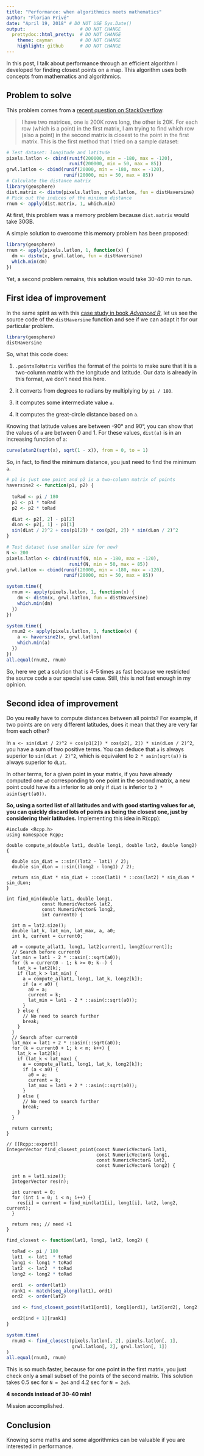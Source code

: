 ```yaml
---
title: "Performance: when algorithmics meets mathematics"
author: "Florian Privé"
date: "April 19, 2018" # DO NOT USE Sys.Date()
output:                    # DO NOT CHANGE
  prettydoc::html_pretty:  # DO NOT CHANGE
    theme: cayman          # DO NOT CHANGE
    highlight: github      # DO NOT CHANGE
---
```


In this post, I talk about performance through an efficient algorithm I developed for finding closest points on a map. This algorithm uses both concepts from mathematics and algorithmics.

## Problem to solve

This problem comes from a [recent question on StackOverflow](https://stackoverflow.com/q/49863185/6103040).

>  I have two matrices, one is 200K rows long, the other is 20K. For each row (which is a point) in the first matrix, I am trying to find which row (also a point) in the second matrix is closest to the point in the first matrix. This is the first method that I tried on a sample dataset: 
```r
# Test dataset: longitude and latitude
pixels.latlon <- cbind(runif(200000, min = -180, max = -120),
                       runif(200000, min = 50, max = 85))
grwl.latlon <- cbind(runif(20000, min = -180, max = -120),
                     runif(20000, min = 50, max = 85))
# Calculate the distance matrix
library(geosphere)
dist.matrix <- distm(pixels.latlon, grwl.latlon, fun = distHaversine)
# Pick out the indices of the minimum distance
rnum <- apply(dist.matrix, 1, which.min)
```

At first, this problem was a memory problem because `dist.matrix` would take 30GB.

A simple solution to overcome this memory problem has been proposed:
```r
library(geosphere)
rnum <- apply(pixels.latlon, 1, function(x) {
  dm <- distm(x, grwl.latlon, fun = distHaversine)
  which.min(dm)
})
```

Yet, a second problem remains, this solution would take 30-40 min to run. 

## First idea of improvement

In the same spirit as with this [case study in book *Advanced R*](https://adv-r.hadley.nz/profiling.html#t-test), let us see the source code of the `distHaversine` function and see if we can adapt it for our particular problem.

```r
library(geosphere)
distHaversine
```

So, what this code does:

1. `.pointsToMatrix` verifies the format of the points to make sure that it is a two-column matrix with the longitude and latitude. Our data is already in this format, we don't need this here.

2. it converts from degrees to radians by multiplying by ` pi / 180`.

3. it computes some intermediate value `a`.

4. it computes the great-circle distance based on `a`.

Knowing that latitude values are between -90° and 90°, you can show that the values of `a` are between 0 and 1. For these values, `dist(a)` is in an increasing function of `a`:

```r
curve(atan2(sqrt(x), sqrt(1 - x)), from = 0, to = 1)
```

So, in fact, to find the minimum distance, you just need to find the minimum `a`.

```r
# p1 is just one point and p2 is a two-column matrix of points
haversine2 <- function(p1, p2) {
  
  toRad <- pi / 180
  p1 <- p1 * toRad
  p2 <- p2 * toRad

  dLat <- p2[, 2] - p1[2]
  dLon <- p2[, 1] - p1[1]
  sin(dLat / 2)^2 + cos(p1[2]) * cos(p2[, 2]) * sin(dLon / 2)^2
}
```

```r
# Test dataset (use smaller size for now)
N <- 200
pixels.latlon <- cbind(runif(N, min = -180, max = -120),
                       runif(N, min = 50, max = 85))
grwl.latlon <- cbind(runif(20000, min = -180, max = -120),
                     runif(20000, min = 50, max = 85))

system.time({
  rnum <- apply(pixels.latlon, 1, function(x) {
    dm <- distm(x, grwl.latlon, fun = distHaversine)
    which.min(dm)
  })
})

system.time({
  rnum2 <- apply(pixels.latlon, 1, function(x) {
    a <- haversine2(x, grwl.latlon)
    which.min(a)
  })
})
all.equal(rnum2, rnum)
```

So, here we get a solution that is 4-5 times as fast because we restricted the source code a our special use case.
Still, this is not fast enough in my opinion.

## Second idea of improvement

Do you really have to compute distances between all points? For example, if two points are on very different latitudes, does it mean that they are very far from each other?

In `a <- sin(dLat / 2)^2 + cos(p1[2]) * cos(p2[, 2]) * sin(dLon / 2)^2`, you have a sum of two positive terms. You can deduce that `a` is always superior to `sin(dLat / 2)^2`, which is equivalent to  `2 * asin(sqrt(a))` is always superior to `dLat`.

In other terms, for a given point in your matrix, if you have already computed one `a0` corresponding to one point in the second matrix, a new point could have its `a` inferior to `a0` only if `dLat` is inferior to `2 * asin(sqrt(a0))`.

**So, using a sorted list of all latitudes and with good starting values for `a0`, you can quickly discard lots of points as being the closest one, just by considering their latitudes.**
Implementing this idea in R(cpp):

```Rcpp
#include <Rcpp.h>
using namespace Rcpp;

double compute_a(double lat1, double long1, double lat2, double long2) {

  double sin_dLat = ::sin((lat2 - lat1) / 2);
  double sin_dLon = ::sin((long2 - long1) / 2);

  return sin_dLat * sin_dLat + ::cos(lat1) * ::cos(lat2) * sin_dLon * sin_dLon;
}

int find_min(double lat1, double long1,
             const NumericVector& lat2,
             const NumericVector& long2,
             int current0) {

  int m = lat2.size();
  double lat_k, lat_min, lat_max, a, a0;
  int k, current = current0;

  a0 = compute_a(lat1, long1, lat2[current], long2[current]);
  // Search before current0
  lat_min = lat1 - 2 * ::asin(::sqrt(a0));
  for (k = current0 - 1; k >= 0; k--) {
    lat_k = lat2[k];
    if (lat_k > lat_min) {
      a = compute_a(lat1, long1, lat_k, long2[k]);
      if (a < a0) {
        a0 = a;
        current = k;
        lat_min = lat1 - 2 * ::asin(::sqrt(a0));
      }
    } else {
      // No need to search further
      break;
    }
  }
  // Search after current0
  lat_max = lat1 + 2 * ::asin(::sqrt(a0));
  for (k = current0 + 1; k < m; k++) {
    lat_k = lat2[k];
    if (lat_k < lat_max) {
      a = compute_a(lat1, long1, lat_k, long2[k]);
      if (a < a0) {
        a0 = a;
        current = k;
        lat_max = lat1 + 2 * ::asin(::sqrt(a0));
      }
    } else {
      // No need to search further
      break;
    }
  }

  return current;
} 

// [[Rcpp::export]]
IntegerVector find_closest_point(const NumericVector& lat1,
                                 const NumericVector& long1,
                                 const NumericVector& lat2,
                                 const NumericVector& long2) {

  int n = lat1.size();
  IntegerVector res(n);

  int current = 0;
  for (int i = 0; i < n; i++) {
    res[i] = current = find_min(lat1[i], long1[i], lat2, long2, current);
  }

  return res; // need +1
}
```

```r
find_closest <- function(lat1, long1, lat2, long2) {

  toRad <- pi / 180
  lat1  <- lat1  * toRad
  long1 <- long1 * toRad
  lat2  <- lat2  * toRad
  long2 <- long2 * toRad

  ord1  <- order(lat1)
  rank1 <- match(seq_along(lat1), ord1)
  ord2  <- order(lat2)

  ind <- find_closest_point(lat1[ord1], long1[ord1], lat2[ord2], long2[ord2])

  ord2[ind + 1][rank1]
}
```

```r
system.time(
  rnum3 <- find_closest(pixels.latlon[, 2], pixels.latlon[, 1], 
                        grwl.latlon[, 2], grwl.latlon[, 1])
)
all.equal(rnum3, rnum)
```

This is so much faster, because for one point in the first matrix, you just check only a small subset of the points of the second matrix. This solution takes 0.5 sec for `N = 2e4` and 4.2 sec for `N = 2e5`. 

**4 seconds instead of 30-40 min!**

Mission accomplished.

## Conclusion

Knowing some maths and some algorithmics can be valuable if you are interested in performance.
